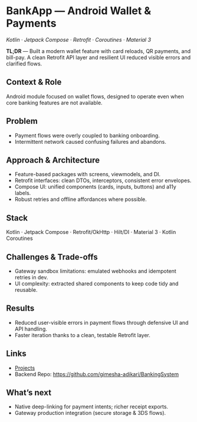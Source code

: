 # BankApp — Android Wallet & Payments

_Kotlin · Jetpack Compose · Retrofit · Coroutines · Material 3_

**TL;DR** — Built a modern wallet feature with card reloads, QR payments, and bill-pay. A clean Retrofit API layer and resilient UI reduced visible errors and clarified flows.

## Context & Role
Android module focused on wallet flows, designed to operate even when core banking features are not available.

## Problem
- Payment flows were overly coupled to banking onboarding.
- Intermittent network caused confusing failures and abandons.

## Approach & Architecture
- Feature-based packages with screens, viewmodels, and DI.
- Retrofit interfaces: clean DTOs, interceptors, consistent error envelopes.
- Compose UI: unified components (cards, inputs, buttons) and a11y labels.
- Robust retries and offline affordances where possible.

## Stack
Kotlin · Jetpack Compose · Retrofit/OkHttp · Hilt/DI · Material 3 · Kotlin Coroutines

## Challenges & Trade-offs
- Gateway sandbox limitations: emulated webhooks and idempotent retries in dev.
- UI complexity: extracted shared components to keep code tidy and reusable.

## Results
- Reduced user-visible errors in payment flows through defensive UI and API handling.
- Faster iteration thanks to a clean, testable Retrofit layer.

## Links
- [Projects](/projects)
- Backend Repo: <https://github.com/gimesha-adikari/BankingSystem>

## What’s next
- Native deep-linking for payment intents; richer receipt exports.
- Gateway production integration (secure storage & 3DS flows).
